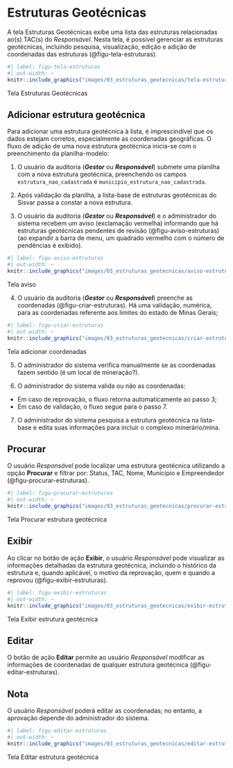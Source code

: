 # Estruturas Geotécnicas {#sec-estruturas}

A tela Estruturas Geotécnicas exibe uma lista das estruturas relacionadas ao(s) TAC(s) do *Responsável*. Nesta tela, é possível gerenciar as estruturas geotécnicas, incluindo pesquisa, visualização, edição e adição de coordenadas das estruturas (@figu-tela-estruturas).

::: {#figu-tela-estruturas}
```r
#| label: figu-tela-estruturas
#| out-width: ~
knitr::include_graphics("images/03_estruturas_geotecnicas/tela-estruturas.png")
```
Tela Estruturas Geotécnicas
:::

## Adicionar estrutura geotécnica
Para adicionar uma estrutura geotécnica à lista, é imprescindível que os dados estejam corretos, especialmente as coordenadas geográficas. O fluxo de adição de uma nova estrutura geotécnica inicia-se com o preenchimento da planilha-modelo:

1. O usuário da auditoria (***Gestor*** ou ***Responsável***) submete uma planilha com a nova estrutura geotécnica, preenchendo os campos `estrutura_nao_cadastrada` e `municipio_estrutura_nao_cadastrada`.

2. Após validação da planilha, a lista-base de estruturas geotécnicas do Sisvar passa a constar a nova estrutura.

3. O usuário da auditoria (***Gestor*** ou ***Responsável***) e o administrador do sistema recebem um aviso (exclamação vermelha) informando que há estruturas geotécnicas pendentes de revisão (@figu-aviso-estruturas) (ao expandir a barra de menu, um quadrado vermelho com o número de pendências é exibido).

::: {#figu-aviso-estruturas}
```r
#| label: figu-aviso-estruturas
#| out-width: ~
knitr::include_graphics("images/03_estruturas_geotecnicas/aviso-estruturas.png")
```
Tela aviso
:::

4. O usuário da auditoria (***Gestor*** ou ***Responsável***) preenche as coordenadas (@figu-criar-estruturas). Há uma validação, numérica, para as coordenadas referente aos limites do estado de Minas Gerais;

::: {#figu-criar-estruturas}
```r
#| label: figu-criar-estruturas
#| out-width: ~
knitr::include_graphics("images/03_estruturas_geotecnicas/criar-estruturas.png")
```
Tela adicionar coordenadas
:::

5. O administrador do sistema verifica manualmente se as coordenadas fazem sentido (é um local de mineração?).

6. O administrador do sistema valida ou não as coordenadas:
- Em caso de reprovação, o fluxo retorna automaticamente ao passo 3;
- Em caso de validação, o fluxo segue para o passo 7.

7. O administrador do sistema pesquisa a estrutura geotécnica na lista-base e edita suas informações para incluir o complexo minerário/mina.

## Procurar
O usuário *Responsável* pode localizar uma estrutura geotécnica utilizando a opção **Procurar** e filtrar por: Status, TAC, Nome, Município e Empreendedor (@figu-procurar-estruturas). 

::: {#figu-procurar-estruturas}
```r
#| label: figu-procurar-estruturas
#| out-width: ~
knitr::include_graphics("images/03_estruturas_geotecnicas/procurar-estruturas.png")
```
Tela Procurar estrutura geotécnica
:::

## Exibir
Ao clicar no botão de ação **Exibir**, o usuário *Responsável* pode visualizar as informações detalhadas da estrutura geotécnica, incluindo o histórico da estrutura e, quando aplicável, o motivo da reprovação, quem e quando a reprovou (@figu-exibir-estruturas). 

::: {#figu-exibir-estruturas}
```r
#| label: figu-exibir-estruturas
#| out-width: ~
knitr::include_graphics("images/03_estruturas_geotecnicas/exibir-estruturas.png")
```
Tela Exibir estrutura geotécnica
:::

## Editar
O botão de ação **Editar** permite ao usuário *Responsável* modificar as informações de coordenadas de qualquer estrutura geotécnica (@figu-editar-estruturas). 

:::callout-note
## Nota
O usuário *Responsável* poderá editar as coordenadas; no entanto, a aprovação depende do administrador do sistema.
:::

::: {#figu-editar-estruturas}
```r
#| label: figu-editar-estruturas
#| out-width: ~
knitr::include_graphics("images/03_estruturas_geotecnicas/editar-estruturas.png")
```
Tela Editar estrutura geotécnica
:::

